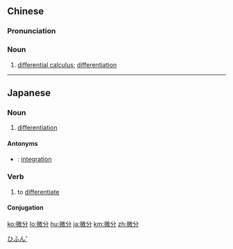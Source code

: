 ==Chinese==
{{zh-forms}}

===Pronunciation===
{{zh-pron
|m=微fēn
|c=mei4 fan1
|mn=qz,tw,xm,zz:bî-hun
|cat=n
}}

===Noun===
{{zh-noun}}

# {{lb|zh|mathematics}} [[differential calculus]]; [[differentiation]]

----

==Japanese==
{{ja-kanjitab|び|ぶん|yomi=o}}

===Noun===
{{ja-noun|びぶん}}

# {{lb|ja|mathematics|sort=ひふん'}} [[differentiation]]

====Antonyms====
* {{ja-r|積分|せきぶん}}: [[integration]]

===Verb===
{{ja-verb-suru|びぶん}}

# to [[differentiate]]

====Conjugation====
{{ja-suru|びぶん}}

[[Category:ja:Calculus|ひふん']]

[[ko:微分]]
[[lo:微分]]
[[hu:微分]]
[[ja:微分]]
[[km:微分]]
[[zh:微分]]